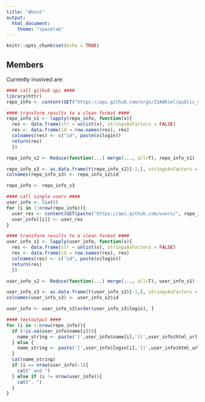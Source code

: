 ```yaml
---
title: "About"
output:
  html_document:
    theme: "spacelab"
---
```


```r
knitr::opts_chunk$set(echo = TRUE)
```

## Members

Currently involved are: 

```r
#### call github api ####
library(httr)
repo_info <- content(GET("https://api.github.com/orgs/ISAAKiel/public_members"))

#### transform results to a clean format ####
repo_info_s1 <- lapply(repo_info, function(x){
  res <- data.frame(str = unlist(x), stringsAsFactors = FALSE)
  res <- data.frame(id = row.names(res), res)
  colnames(res) <- c("id", paste(x$login))
  return(res)
  })

repo_info_s2 <- Reduce(function(...) merge(..., all=T), repo_info_s1)

repo_info_s3 <- as.data.frame(t(repo_info_s2)[-1,], stringsAsFactors = FALSE)
colnames(repo_info_s3) <- repo_info_s2$id

repo_info <- repo_info_s3

#### call single users ####
user_info <- list()
for (i in 1:nrow(repo_info)){
  user_res <- content(GET(paste("https://api.github.com/users/", repo_info$login[i], sep = "")))
  user_info[[i]] <- user_res
}

#### transform results to a clean format ####
user_info_s1 <- lapply(user_info, function(x){
  res <- data.frame(str = unlist(x), stringsAsFactors = FALSE)
  res <- data.frame(id = row.names(res), res)
  colnames(res) <- c("id", paste(x$login))
  return(res)
  })

user_info_s2 <- Reduce(function(...) merge(..., all=T), user_info_s1)

user_info_s3 <- as.data.frame(t(user_info_s2)[-1,], stringsAsFactors = FALSE)
colnames(user_info_s3) <- user_info_s2$id

user_info <- user_info_s3[order(user_info_s3$login), ]
```

```r
#### textoutput ####
for (i in 1:nrow(repo_info)){
  if (!is.na(user_info$name[i])){
    name_string <- paste('[',user_info$name[i],'](',user_info$html_url[i],')',sep="")
  } else {
    name_string <- paste('[',user_info$login[i],'](',user_info$html_url[i],')',sep="")
  }
  cat(name_string)
  if (i == nrow(user_info)-1){
    cat(" and ") 
  } else if (i != nrow(user_info)){
    cat(", ") 
  } 
}
```

